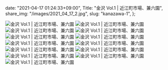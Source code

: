   date: "2021-04-17 01:24:33+09:00",
  Title: "金沢 Vol.1 | 近江町市場、兼六園",
  share_img: "/images/2021_04_17_2.jpg",
  slug: "kanazawa-1",
};

![金沢 Vol.1 | 近江町市場、兼六園](/images/2021_04_17_1.jpg)
![金沢 Vol.1 | 近江町市場、兼六園](/images/2021_04_17_2.jpg)
![金沢 Vol.1 | 近江町市場、兼六園](/images/2021_04_17_3.jpg)
![金沢 Vol.1 | 近江町市場、兼六園](/images/2021_04_17_4.jpg)
![金沢 Vol.1 | 近江町市場、兼六園](/images/2021_04_17_5.jpg)
![金沢 Vol.1 | 近江町市場、兼六園](/images/2021_04_17_6.jpg)
![金沢 Vol.1 | 近江町市場、兼六園](/images/2021_04_17_7.jpg)
![金沢 Vol.1 | 近江町市場、兼六園](/images/2021_04_17_8.jpg)
![金沢 Vol.1 | 近江町市場、兼六園](/images/2021_04_17_9.jpg)
![金沢 Vol.1 | 近江町市場、兼六園](/images/2021_04_17_10.jpg)
![金沢 Vol.1 | 近江町市場、兼六園](/images/2021_04_17_11.jpg)
![金沢 Vol.1 | 近江町市場、兼六園](/images/2021_04_17_12.jpg)
![金沢 Vol.1 | 近江町市場、兼六園](/images/2021_04_17_13.jpg)
